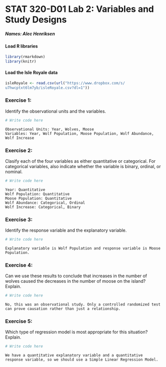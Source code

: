 <!-- INSTRUCTION: This is the template you will use to type up your responses to the exercises. To produce a document that you can print out and turn in just click on Knit HTML above. All you need to do to complete the lab is to type up your BRIEF answers and the R code (when necessary) in the spaces provided below. -->

STAT 320-D01 Lab 2: Variables and Study Designs
========================================================

##### Names: Alec Henriksen


#### Load R libraries
```{r warning=FALSE, message=FALSE}
library(rmarkdown)
library(knitr)
```


#### Load the Isle Royale data
```{r}
isleRoyale <- read.csv(url("https://www.dropbox.com/s/
u7hwcptxt6lm7yb/isleRoyale.csv?dl=1"))
```


### Exercise 1: 
Identify the observational units and the variables.
```{r}
# Write code here
```
```
Observational Units: Year, Wolves, Moose
Variables: Year, Wolf Population, Moose Population, Wolf Abundance, Wolf Increase
```

### Exercise 2:
Clasify each of the four variables as either quantitative or categorical. For categorical variables, also indicate whether the variable is binary, ordinal, or nominal.
```{r}
# Write code here
```
```
Year: Quantitative
Wolf Population: Quantitative
Moose Population: Quantitative
Wolf Abundance: Categorical, Ordinal
Wolf Increase: Categorical, Binary
```


### Exercise 3:
Identify the response variable and the explanatory variable.
```{r}
# Write code here
```
```
Explanatory variable is Wolf Population and response variable is Moose Population.
```


### Exercise 4:
Can we use these results to conclude that increases in the number of wolves caused the decreases in the number of moose on the island? Explain.
```{r}
# Write code here
```
```
No, this was an observational study. Only a controlled randomized test can prove causation rather than just a relationship.
```


### Exercise 5:
Which type of regression model is most appropriate for this situation? Explain.
```{r}
# Write code here
```
```
We have a quantitative explanatory variable and a quantitative response variable, so we should use a Simple Linear Regression Model.
```